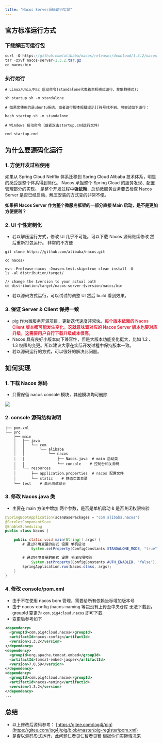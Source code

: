 ```yaml
---
title: "Nacos Server源码运行实现"
---
```


## 官方标准运行方式


### 下载解压可运行包


```java
curl -O https://github.com/alibaba/nacos/releases/download/1.3.2/nacos-server-1.3.2.tar.gz
tar -zxvf nacos-server-1.3.2.tar.gz
cd nacos/bin
```



### 执行运行


```shell
# Linux/Unix/Mac 启动命令(standalone代表着单机模式运行，非集群模式):

sh startup.sh -m standalone

# 如果您使用的是ubuntu系统，或者运行脚本报错提示[[符号找不到，可尝试如下运行：

bash startup.sh -m standalone

# Windows 启动命令（或者双击startup.cmd运行文件）

cmd startup.cmd
```



## 为什么要源码化运行


### 1. 方便开发过程使用


如果从 Spring Cloud Netflix 体系迁移到 Spring Cloud Alibaba 技术体系，明显的感受是整个体系得到简化。 Nacos 承担整个 Spring Cloud 的服务发现、配置管理部分的实现。 是整个开发过程中**强依赖**，启动微服务业务要去检查 Nacos Server 是否已经启动，解压安装的方式变的非常不便。



**如果把 Nacos Server 作为整个微服务框架的一部分直接 Main 启动，是不是更加方便便利？**



### 2. UI 个性定制化


+ 若以解压运行方式，修改 UI 几乎不可能。可以下载 Nacos 源码继续修改 然后重新打包运行。 非常的不方便



```shell
git clone https://github.com/alibaba/nacos.git

cd nacos/

mvn -Prelease-nacos -Dmaven.test.skip=true clean install -U
ls -al distribution/target/

// change the $version to your actual path
cd distribution/target/nacos-server-$version/nacos/bin
```



+ 若以源码方式运行，可以试试的调整 UI 然后 build 看到效果。



### 3. 保证 Server & Client 保持一致


+ pig 作为微服务开源项目，更新迭代速度非常快。**<font style="color:#DF2A3F;">每个版本依赖的 Nacos Client 版本都可能发生变化，这就意味着对应的 Nacos Server 版本也要对应升级，这需要用户自行下载升级成本很高</font>**。
+ Nacos 具有良好小版本向下兼容性，但是大版本功能变化挺大，比如 1.2 、1.3 权限的变更。所以建议大家在实际开发过程中保持版本一致。
+ 若以源码运行的方式，可以很好的解决此问题。



## 如何实现


### 1. 下载 Nacos 源码


+ 只需保留 nacos console 模块，其他模块均可删除



![](https://cdn.nlark.com/yuque/0/2020/png/283679/1600830657449-7c16ae93-cb8d-49ba-8607-d42bce52c56e.png)



### 2. console 源码结构说明


```plain
├── pom.xml
└── src
    ├── main
    │   ├── java
    │   │   └── com
    │   │       └── alibaba
    │   │           └── nacos
    │   │               ├── Nacos.java  # main 启动类
    │   │               └── console    # 控制台相关源码
    │   └── resources
    │       ├── application.properties  # nacos 配置文件
    │       └── static    # 静态页面目录
    └── test    # 单元测试部分
```



### 3. 修改 Nacos.java 类


+ 主要在 main 方法中增加 两个参数，是否是单机启动 & 是否关闭权限校验



```java
@SpringBootApplication(scanBasePackages = "com.alibaba.nacos")
@ServletComponentScan
@EnableScheduling
public class Nacos {

    public static void main(String[] args) {
        # 通过环境变量的形式 设置 单机启动
    		System.setProperty(ConfigConstants.STANDALONE_MODE, "true");

        # 通过环境变量的形式 设置 关闭权限校验
		    System.setProperty(ConfigConstants.AUTH_ENABLED, "false");
        SpringApplication.run(Nacos.class, args);
    }
}
```



### 4. 修改 console/pom.xml


+ 由于不在使用 nacos bom 管理，需要给所有依赖坐标增加版本号
+ 由于 nacos-config /nacos-naming 等包没有上传至中央仓库 无法下载到，groupId 变更为 `com.pig4cloud.nacos` 即可下载
+ 变更后参考如下



```xml
<dependency>
  <groupId>com.pig4cloud.nacos</groupId>
  <artifactId>nacos-config</artifactId>
  <version>1.3.2</version>
</dependency>
<dependency>
  <groupId>org.apache.tomcat.embed</groupId>
  <artifactId>tomcat-embed-jasper</artifactId>
  <version>7.0.59</version>
</dependency>
<dependency>
  <groupId>com.pig4cloud.nacos</groupId>
  <artifactId>nacos-naming</artifactId>
  <version>1.3.2</version>
</dependency>
...
```



## 总结


+ 以上修改后源码参考： [https://gitee.com/log4j/pig](https://gitee.com/log4j/pig/blob/master/pig-register/pom.xml)
+ 是否以源码形式运行，此问题仁者见仁智者见智 根据你们实际情况来

